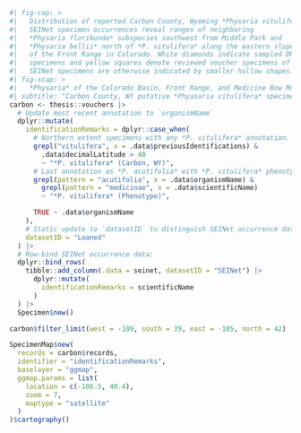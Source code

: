 
```r
#| fig-cap: >
#|   Distribution of reported Carbon County, Wyoming *Physaria vitulifera*.
#|   SEINet specimen occurrences reveal ranges of neighboring
#|   *Physaria floribunda* subspecies southwest from Middle Park and
#|   *Physaria bellii* north of *P. vitulifera* along the eastern slope
#|   of the Front Range in Colorado. White diamonds indicate sampled DNA
#|   specimens and yellow squares denote reviewed voucher specimens of interest.
#|   SEINet specimens are otherwise indicated by smaller hollow shapes.
#| fig-scap: >
#|   *Physaria* of the Colorado Basin, Front Range, and Medicine Bow Mountains.
#| subtitle: "Carbon County, WY putative *Phyasaria vitulifera* specimens"
carbon <- thesis::vouchers |>
  # Update most recent annotation to `organismName`
  dplyr::mutate(
    identificationRemarks = dplyr::case_when(
      # Northern extent specimens with any *P. vitulifera* annotation.
      grepl("vitulifera", x = .data$previousIdentifications) &
        .data$decimalLatitude > 40
        ~ "*P. vitulifera* (Carbon, WY)",
      # Last annotation as *P. acutifolia* with *P. vitulifera* phenotype.
      grepl(pattern = "acutifolia", x = .data$organismName) &
        grepl(pattern = "medicinae", x = .data$scientificName)
        ~ "*P. vitulifera* (Phenotype)",

      TRUE ~ .data$organismName
    ),
    # Static update to `datasetID` to distinguish SEINet occurrence data.
    datasetID = "Loaned"
  ) |>
  # Row-bind SEINet occurrence data:
  dplyr::bind_rows(
    tibble::add_column(.data = seinet, datasetID = "SEINet") |>
      dplyr::mutate(
        identificationRemarks = scientificName
      )
  ) |>
  Specimen$new()

carbon$filter_limit(west = -109, south = 39, east = -105, north = 42)

SpecimenMap$new(
  records = carbon$records,
  identifier = "identificationRemarks",
  baselayer = "ggmap",
  ggmap.params = list(
    location = c(-106.5, 40.4),
    zoom = 7,
    maptype = "satellite"
  )
)$cartography()
```
